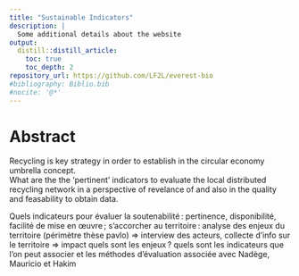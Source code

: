 ```yaml
---
title: "Sustainable Indicators"
description: |
  Some additional details about the website
output:
  distill::distill_article:
    toc: true
    toc_depth: 2
repository_url: https://github.com/LF2L/everest-bio
#bibliography: Biblio.bib
#nocite: '@*'
---
```



# Abstract

Recycling is key strategy in order to establish in the circular economy umbrella concept.  
What are the the 'pertinent' indicators to evaluate the local distributed recycling network in a perspective of revelance of and also in the quality and feasability to obtain data.

Quels indicateurs pour évaluer la soutenabilité : pertinence, disponibilité, facilité de mise en œuvre ; s’accorcher au territoire : analyse des enjeux du territoire (périmètre thèse pavlo) => interview des acteurs, collecte d’info sur le territoire => impact quels sont les enjeux ? quels sont les indicateurs que l’on peut associer et les méthodes d’évaluation associée avec Nadège, Mauricio et Hakim 
